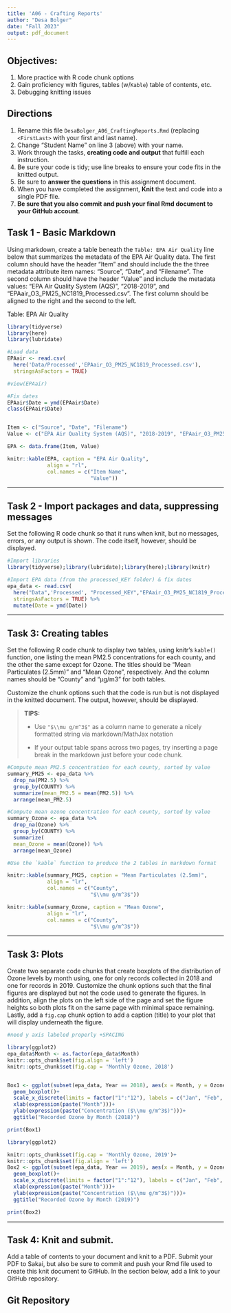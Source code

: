 ```yaml
---
title: 'A06 - Crafting Reports'
author: "Desa Bolger" 
date: "Fall 2023"
output: pdf_document
---
```


## Objectives:

1.  More practice with R code chunk options
2.  Gain proficiency with figures, tables (w/`Kable`) table of contents, etc.
3.  Debugging knitting issues

## Directions

1.  Rename this file `DesaBolger_A06_CraftingReports.Rmd` (replacing `<FirstLast>` with your first and last name).
2.  Change "Student Name" on line 3 (above) with your name.
3.  Work through the tasks, **creating code and output** that fulfill each instruction.
4.  Be sure your code is tidy; use line breaks to ensure your code fits in the knitted output.
5.  Be sure to **answer the questions** in this assignment document.
6.  When you have completed the assignment, **Knit** the text and code into a single PDF file.
7.  **Be sure that you also commit and push your final Rmd document to your GitHub account**.

## Task 1 - Basic Markdown

Using markdown, create a table beneath the `Table: EPA Air Quality` line below that summarizes the metadata of the EPA Air Quality data. The first column should have the header "Item" and should include the the three metadata attribute item names: "Source", "Date", and "Filename". The second column should have the header "Value" and include the metadata values: "EPA Air Quality System (AQS)", "2018-2019", and "EPAair_O3_PM25_NC1819_Processed.csv". The first column should be aligned to the right and the second to the left.

Table: EPA Air Quality

```r
library(tidyverse)
library(here)
library(lubridate)

#Load data
EPAair <- read.csv(
  here('Data/Processed','EPAair_O3_PM25_NC1819_Processed.csv'),
  stringsAsFactors = TRUE)

#view(EPAair)

#Fix dates
EPAair$Date = ymd(EPAair$Date)
class(EPAair$Date)


Item <- c("Source", "Date", "Filename")
Value <- c("EPA Air Quality System (AQS)", "2018-2019", "EPAair_O3_PM25_NC1819_Processed.csv")

EPA <- data.frame(Item, Value)

knitr::kable(EPA, caption = "EPA Air Quality", 
             align = "rl",
             col.names = c("Item Name",
                           "Value"))

```

------------------------------------------------------------------------

## Task 2 - Import packages and data, suppressing messages

Set the following R code chunk so that it runs when knit, but no messages, errors, or any output is shown. The code itself, however, should be displayed.

```r
#Import libraries
library(tidyverse);library(lubridate);library(here);library(knitr)

#Import EPA data (from the processed_KEY folder) & fix dates
epa_data <- read.csv(
  here("Data",'Processed', "Processed_KEY","EPAair_O3_PM25_NC1819_Processed.csv"), #changed a little
  stringsAsFactors = TRUE) %>% 
  mutate(Date = ymd(Date))
```

------------------------------------------------------------------------

## Task 3: Creating tables

Set the following R code chunk to display two tables, using knitr's `kable()` function, one listing the mean PM2.5 concentrations for each county, and the other the same except for Ozone. The titles should be "Mean Particulates (2.5mm)" and "Mean Ozone", respectively. And the column names should be "County" and "µg/m3" for both tables.

Customize the chunk options such that the code is run but is not displayed in the knitted document. The output, however, should be displayed.

> **TIPS:**
>
> -   Use `"$\\mu g/m^3$"` as a column name to generate a nicely formatted string via markdown/MathJax notation
>
> -   If your output table spans across two pages, try inserting a page break in the markdown just before your code chunk.

\newpage

```r
#Compute mean PM2.5 concentration for each county, sorted by value
summary_PM25 <- epa_data %>% 
  drop_na(PM2.5) %>% 
  group_by(COUNTY) %>% 
  summarize(mean_PM2.5 = mean(PM2.5)) %>% 
  arrange(mean_PM2.5)

#Compute mean ozone concentration for each county, sorted by value
summary_Ozone <- epa_data %>% 
  drop_na(Ozone) %>% 
  group_by(COUNTY) %>% 
  summarize(
  mean_Ozone = mean(Ozone)) %>% 
  arrange(mean_Ozone)

#Use the `kable` function to produce the 2 tables in markdown format

knitr::kable(summary_PM25, caption = "Mean Particulates (2.5mm)", 
             align = "lr",
             col.names = c("County",
                           "$\\mu g/m^3$"))

knitr::kable(summary_Ozone, caption = "Mean Ozone", 
             align = "lr",
             col.names = c("County",
                           "$\\mu g/m^3$"))


```

------------------------------------------------------------------------

## Task 3: Plots

Create two separate code chunks that create boxplots of the distribution of Ozone levels by month using, one for only records collected in 2018 and one for records in 2019. Customize the chunk options such that the final figures are displayed but not the code used to generate the figures. In addition, align the plots on the left side of the page and set the figure heights so both plots fit on the same page with minimal space remaining. Lastly, add a `fig.cap` chunk option to add a caption (title) to your plot that will display underneath the figure.

```r
#need y axis labeled properly +SPACING 

library(ggplot2)
epa_data$Month <- as.factor(epa_data$Month) 
knitr::opts_chunk$set(fig.align = 'left')
knitr::opts_chunk$set(fig.cap = 'Monthly Ozone, 2018')


Box1 <- ggplot(subset(epa_data, Year == 2018), aes(x = Month, y = Ozone)) +
  geom_boxplot()+
  scale_x_discrete(limits = factor("1":"12"), labels = c("Jan", "Feb", "March", "April", "May", "June", "July", "Aug", "Sept", "Oct", "Nov", "Dec"))+ 
  xlab(expression(paste("Month")))+
  ylab(expression(paste("Concentration ($\\mu g/m^3$)")))+
  ggtitle("Recorded Ozone by Month (2018)")

print(Box1)

```

```r
library(ggplot2)

knitr::opts_chunk$set(fig.cap = 'Monthly Ozone, 2019')+
knitr::opts_chunk$set(fig.align = 'left')
Box2 <- ggplot(subset(epa_data, Year == 2019), aes(x = Month, y = Ozone)) +
  geom_boxplot()+
  scale_x_discrete(limits = factor("1":"12"), labels = c("Jan", "Feb", "March", "April", "May", "June", "July", "Aug", "Sept", "Oct", "Nov", "Dec"))+ 
  xlab(expression(paste("Month")))+
  ylab(expression(paste("Concentration ($\\mu g/m^3$)")))+
  ggtitle("Recorded Ozone by Month (2019)")

print(Box2)

```

------------------------------------------------------------------------

\newpage

## Task 4: Knit and submit.

Add a table of contents to your document and knit to a PDF. Submit your PDF to Sakai, but also be sure to commit and push your Rmd file used to create this knit document to GitHub. In the section below, add a link to your GitHub repository.

## Git Repository
